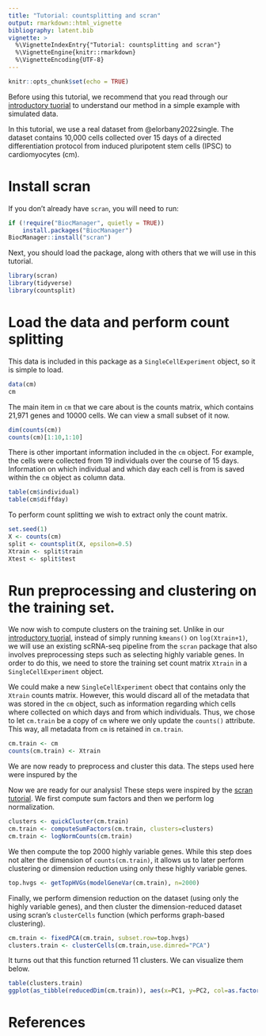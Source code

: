 ```yaml
---
title: "Tutorial: countsplitting and scran" 
output: rmarkdown::html_vignette
bibliography: latent.bib
vignette: >
  %\VignetteIndexEntry{"Tutorial: countsplitting and scran"}
  %\VignetteEngine{knitr::rmarkdown}
  %\VignetteEncoding{UTF-8}
---
```


```r
knitr::opts_chunk$set(echo = TRUE)
```

Before using this tutorial, we recommend that you read through our [introductory tuorial](https://anna-neufeld.github.io/countsplit/articles/countsplit_tutorial.html) to understand our method in a simple example with simulated data. 

In this tutorial, we use a real dataset from @elorbany2022single. The dataset contains 10,000 cells collected over 15 days of a directed differentiation protocol from induced pluripotent stem cells (IPSC) to cardiomyocytes (cm). 

# Install scran

If you don't already have ``scran``, you will need to run:

```r
if (!require("BiocManager", quietly = TRUE))
    install.packages("BiocManager")
BiocManager::install("scran")
```

Next, you should load the package, along with others that we will use in this tutorial.

```r
library(scran)
library(tidyverse)
library(countsplit)
```

# Load the data and perform count splitting

This data is included in this package as a `SingleCellExperiment` object, so it is simple to load. 

```r
data(cm)
cm
```

The main item in `cm` that we care about is the counts matrix, which contains 21,971 genes and 10000 cells. We can view a small subset of it now. 

```r
dim(counts(cm))
counts(cm)[1:10,1:10]
```

There is other important information included in the `cm` object. For example, the cells were collected from 19 individuals over the course of 15 days. Information on which individual and which day each cell is from is saved within the `cm` object as column data. 

```r
table(cm$individual)
table(cm$diffday)
```

To perform count splitting we wish to extract only the count matrix. 

```r
set.seed(1)
X <- counts(cm)
split <- countsplit(X, epsilon=0.5)
Xtrain <- split$train
Xtest <- split$test
```


# Run preprocessing and clustering on the training set.

We now wish to compute clusters on the training set. Unlike in our [introductory tuorial](https://anna-neufeld.github.io/countsplit/articles/countsplit_tutorial.html), instead of simply running 
``kmeans()`` on ``log(Xtrain+1)``, we will use an existing scRNA-seq pipeline from the ``scran`` package that also involves preprocessing steps such as selecting highly variable genes. In order to do this, we need to store the training set count matrix `Xtrain` in a `SingleCellExperiment` object. 

We could make a new `SingleCellExperiment` obect that contains only the `Xtrain` counts matrix. However, this would discard all of the metadata that was stored in the `cm` object, such as information regarding which cells where collected on which days and from which individuals. Thus, we chose to let `cm.train`  be a copy of `cm` where we only update the `counts()` attribute. This way, all metadata from `cm` is retained in `cm.train`. 

```r
cm.train <- cm
counts(cm.train) <- Xtrain
```

We are now ready to preprocess and cluster this data. The steps used here were inspured by the 

Now we are ready for our analysis! These steps were inspired by the [scran tutorial](https://bioconductor.org/packages/release/bioc/vignettes/scran/inst/doc/scran.html).
We first compute sum factors and then we perform log normalization. 

```r
clusters <- quickCluster(cm.train)
cm.train <- computeSumFactors(cm.train, clusters=clusters)
cm.train <- logNormCounts(cm.train)
```

We then compute the top 2000 highly variable genes. While this step does not alter the dimension of `counts(cm.train)`, it allows us to later perform clustering or dimension reduction using only these highly variable genes. 

```r
top.hvgs <- getTopHVGs(modelGeneVar(cm.train), n=2000)
```

Finally, we perform dimension reduction on the dataset (using only the highly variable genes), and then cluster the dimension-reduced dataset using scran's `clusterCells` function (which performs graph-based clustering). 

```r
cm.train <- fixedPCA(cm.train, subset.row=top.hvgs)
clusters.train <- clusterCells(cm.train,use.dimred="PCA")
```

It turns out that this function returned 11 clusters. We can visualize them below.

```r
table(clusters.train)
ggplot(as_tibble(reducedDim(cm.train)), aes(x=PC1, y=PC2, col=as.factor(clusters.train)))+geom_point()+labs(col="Cluster")
```

<!-- # Differential expression testing with Poisson GLMs -->

<!-- We now consider two ways to check differential expression. The first is Poisson GLMs for differentially expressed genes between clusters 1 and 2. We don't need ``Xtest`` to be in a special object for this. For computational efficiency, we don't want to check all 21,000 genes. Let's check 500 randomly selected genes. -->
<!-- Recall that in ``Xtest``, the genes are the rows and not the columns. As in our manuscript, we include size factors as offsets here.  -->

<!-- ```{r, warning=FALSE} -->
<!-- set.seed(1) -->
<!-- indices <- which(clusters.train==1 | clusters.train==2) -->
<!-- genes <- sample(1:NCOL(Xtest), size=500) -->
<!-- results <- t(apply(Xtest[genes, indices], 1, function(u) summary(glm(u~clusters.train[indices], offset=sizeFactors(cm.train)[indices], family="poisson"))$coefficients[2,])) -->
<!-- table(results[,4] < 0.01) -->
<!-- head(results) -->
<!-- ``` -->

<!-- # Differential expression testing with scran -->

<!-- If instead of using our own ``glm`` code we want to use the ``scoreMarkers`` function from the ``scran`` package, as in the scran tutorial, we need to store our test matrix in a ``SingleCellExperiment`` object.  -->

<!-- We can either construct this from scratch using only the count matrix, or we could make a copy of the original ``cm`` object and add the count matrix after. It depends on if we want to be sure to obtain the metadata or not.  -->

<!-- ```{r} -->
<!-- cm.test <- SingleCellExperiment(list(counts=Xtest)) -->
<!-- sizeFactors(cm.test) <- sizeFactors(cm.train) -->
<!-- cm.test <- logNormCounts(cm.test) -->
<!-- ``` -->

<!-- This first element in ``results`` shows marker genes that distinguish cluster 1 from all other clusters. We see that, even with count splitting, there are highly significant marker genes. -->

<!-- ```{r} -->
<!-- results <- scran::findMarkers( -->
<!--   cm.test, groups= clusters.train, -->
<!--   pval.type = "all") -->
<!-- results[[1]] -->
<!-- ``` -->

# References

